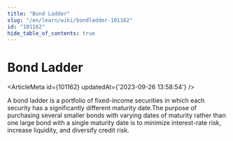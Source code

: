 ```yaml
---
title: "Bond Ladder"
slug: "/en/learn/wiki/bondladder-101162"
id: "101162"
hide_table_of_contents: true
---
```



# Bond Ladder

<ArticleMeta id={101162} updatedAt={'2023-09-26 13:58:54'} />
<div className='border-solid border-b border-t-0 my-4 border-[var(--ifm-color-gray-300)]' />

A bond ladder is a portfolio of fixed-income securities in which each security has a significantly different maturity date.The purpose of purchasing several smaller bonds with varying dates of maturity rather than one large bond with a single maturity date is to minimize interest-rate risk, increase liquidity, and diversify credit risk.
